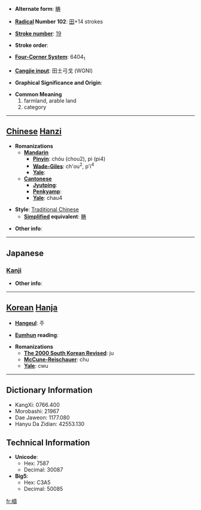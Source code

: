 * '''Alternate form''': [[畴]]

* '''[[Wiktionary:Chinese radical index| Radical]] Number 102''': [[Wiktionary:Chinese radical index 田|田]]+14 strokes

* '''[[Wiktionary:Chinese total strokes index|Stroke number]]''': [[Wiktionary:Chinese total strokes index 19|19]]

* '''Stroke order''': 

* '''[[Wiktionary:Chinese four corner index|Four-Corner System]]''': 6404<sub>1</sub>

* '''[[Wiktionary:Chinese Cangjie index|Cangjie input]]''': 田土弓戈 (WGNI)

* '''Graphical Significance and Origin''': 

* '''Common Meaning'''
*#farmland, arable land
*# category


----

== [[Chinese]] [[Hanzi]] ==

* '''Romanizations'''
** '''[[Mandarin]]'''
*** '''[[Pinyin]]''': chóu (chou2), pì (pi4)
*** '''[[Wade-Giles]]''': ch'ou<sup>2</sup>, p'i<sup>4</sup>
*** '''[[Yale]]''': 
** '''[[Cantonese]]'''
*** '''[[Jyutping]]''':
*** '''[[Penkyamp]]''': 
*** '''[[Yale]]''': chau4

* '''Style''': [[Traditional Chinese]] 
** '''[[Simplified Chinese|Simplified]] equivalent''': [[畴]]

* '''Other info''': 

----

==Japanese==
===[[Kanji]]===
{{kanji|on readings=[[ちゅう]] (chū)|kun readings=[[うね]] (une), [[たぐい]] (tagui)}}

* '''Other info''':  

----

== [[Korean]] [[Hanja]] ==

* '''[[Hangeul]]''': 주

* '''[[Eumhun]] reading''': 

* '''Romanizations'''
** '''[[The 2000 South Korean Revised Romanization|The 2000 South Korean Revised]]''': ju
** '''[[McCune-Reischauer]]''': chu
** '''[[Yale]]''': cwu

----

== Dictionary Information ==

* KangXi: 0766.400
* Morobashi: 21967
* Dae Jaweon: 1177.080
* Hanyu Da Zidian: 42553.130

== Technical Information ==

* '''Unicode''':
** Hex: 7587
** Decimal: 30087
* '''Big5''':
** Hex: C3A5
** Decimal: 50085

[[fr:疇]]